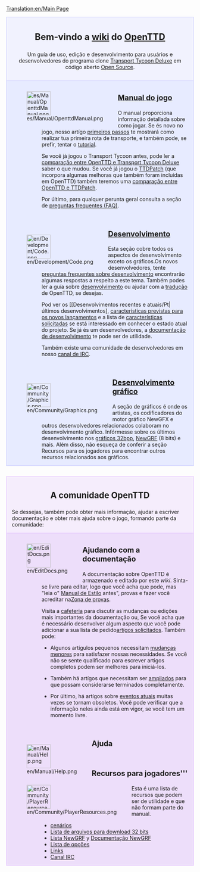 [[Translation:en/Main Page]]

<div style="background-color: #f1f2fe; border: 1px solid #c7c8fe; margin: 0; padding: 1em 1em 1em 1em; text-align:center">
<div style="font-size:1.7em; font-weight:bold">Bem-vindo a [[en/Wikipédia/pt/wiki|wiki]] do <span class="plainlinks">[http://www.openttd.org/ OpenTTD]</span> </div>
Um guía de uso, edição e desenvolvimento para usuários e desenvolvedores do programa clone [[pt/Archive/OpenTTD/Transport Tycoon Deluxe|Transport Tycoon Deluxe]] em código aberto [http://www.opensource.org/ Open Source].
</div>

<div style="background-color: #E7EBFF; border: 1px solid #c7c8fe; border-top:none; padding: 1em 1em 0em 1em; margin-bottom:2em">
<div style="float:left">[[File:es/Manual/OpenttdManual.png|64px]]</div>
<div style="margin-left:80px; margin-bottom:4em">
<div style="font-size:1.4em; font-weight:bold">[[pt/Manual/Main Page|Manual do jogo]]</div>
O manual proporciona informação detallada sobre como jogar. Se és novo no jogo, nosso artígo [[pt/Manual/Tutorial/Main Page|primeiros passos]] te mostrará como realizar tua primeira rota de transporte, e também pode, se prefir, tentar o [[pt/Manual/Tutorial/Tutorial|tutorial]]. 

Se você já jogou o Transport Tycoon antes, pode ler a [[pt/Diferenças a respeito de TTD|comparação entre OpenTTD e Transport Tycoon Deluxe]] saber o que mudou. Se você já jogou o [[pt/TTDPatch|TTDPatch]] (que incorpora algumas melhoras que também foram incluídas em OpenTTD) também teremos uma [[pt/Comparação  entre as características de OpenTTD e de TTDPatch|comparação entre OpenTTD e TTDPatch]].

Por último, para qualquer perunta geral consulta a seção de [[pt/Preguntas frequentes|preguntas frequentes (FAQ)]].
</div>

<div style="float:left">[[File:en/Development/Code.png|64px]]</div>
<div style="margin-left:80px; margin-bottom:4em">
<div style="font-size:1.4em; font-weight:bold">[[pt/Desenvolvimento|Desenvolvimento]]</div>
Esta seção cobre todos os aspectos de desenvolvimento exceto os gráficos.Os novos desenvolvedores, tente [[pt/Preguntas frequentes sobre desenvolvimento|preguntas frequentes sobre desenvolvimento]] encontrarão algumas respostas a respeito a este tema. Também podes ler a guía sobre [[pt/Desenvolvimento|desenvolvimento]] ou  ajudar com a [[pt/Internacionalização|tradução]] de OpenTTD, se desejas. 

Pod ver os [[Desenvolvimentos recentes e atuais/Pt|últimos desenvolvimentos], [[pt/Desenvolvimentos futuros|características previstas para os novos lançamentos]] e a lista de [[pt/Características solicitadas|características solicitadas]] se está interessado em conhecer o estado atual do projeto. Se já és um desenvolvedores, a [[pt/Documentação de desenvolvimento|documentação de desenvolvimento]] te pode ser de utilidade.

Também existe uma comunidade de desenvolvedores em nosso [[pt/Canal IRC|canal de IRC]].
</div>

<div style="float:left">[[File:en/Community/Graphics.png|64px]]</div>
<div style="margin-left:80px; margin-bottom:1em; min-height:64px">
<div style="font-size:1.4em; font-weight:bold">[[es/Desenvolvimento gráfico|Desenvolvimento gráfico]]</div>
A seção de gráficos é onde os artistas, os codificadores do motor gráfico NewGFX e outros desenvolvedores relacionados colaboram no desenvolvimento gráfico. Infórmesse sobre os últimos desenvolvimento nos [[pt/Desenvolvimento de gráficos de 32 bits|gráficos 32bpp]], [[pt/NewGRF|NewGRF]] (8 bits) e mais. Além disso, não esqueça de conferir a seção Recursos para os jogadores para encontrar outros recursos relacionados aos gráficos.
</div>

</div>

<div style="background-color: #F5EDFC; border: 1px solid #E1BBFF; margin: 0; padding: 1em 1em 0em 1em;">
<div style="font-size:1.6em; font-weight:bold; text-align:center">A comunidade OpenTTD</div>
Se dessejas, também pode obter mais informação, ajudar a escriver documentação e obter mais ajuda sobre o jogo, formando parte da comunidade:
</div>

<div style="background-color: #EDDEFA; border: 1px solid #E1BBFF; border-top:none; padding: 1em 1em 0em 1em;">

<div style="float:left">[[File:en/EditDocs.png|64px]]</div>
<div style="margin-left:80px; margin-bottom:4em">
<div style="font-size:1.4em; font-weight:bold">Ajudando com a documentação</div>
A documentação sobre OpenTTD é armazenado e editado por este <em>wiki</em>. Sinta-se livre para editar, logo que você acha que pode, mas "leia o" [[pt/Manual de Estilo|Manual de Estilo]] antes", provas e fazer você acreditar na[[pt/Zona de provas|Zona de provas]].  

Visita a [[pt/Cafeteria|cafeteria]] para discutir as mudanças ou edições mais importantes da documentação ou, Se você acha que é necessário desenvolver algum aspecto que você pode adicionar a sua lista de pedido[[pt/Artígos solicitados|artígos solicitados]]. Também pode:

*Algunos artígulos pequenos necessitam [[:Category:pt/Para fazer|mudanças menores]] para satisfazer nossas necessidades. Se você não se sente qualificado para escrever artigos completos podem ser melhores para iniciá-los.

*Também há artígos que necessitam ser [[:Category:pt/Artígos que necessitam ampliar-se|ampliados]] para que possam considerarse terminados completamente. 

*Por último, há artígos sobre [[:Category:pt/Eventos atuais|eventos atuais]] muitas vezes se tornam obsoletos. Você pode verificar que a informação neles ainda está em vigor, se você tem um momento livre.
</div>

<div style="float:left">[[File:en/Manual/Help.png|64px]]</div>
<div style="margin-left:80px; margin-bottom:4em">
<div style="font-size:1.4em; font-weight:bold">Ajuda</div>
</div>

<div style="float:left">[[File:en/Community/PlayerResources.png|64px]]</div>
<div style="margin-left:80px; margin-bottom:1em">
<div style="font-size:1.4em; font-weight:bold">Recursos para jogadores'''</div>
Esta é uma lista de recursos que podem ser de utilidade e que não formam parte do manual.
*[[pt/Lista de cenários|cenários]]
*[[pt/Lista de arquivos para download de 32 bits|Lista de arquivos para download 32 bits]]
*[[pt/Lista NewGRF|Lista NewGRF]] y [[pt/Documentação NewGRF|Documentação NewGRF]]
*[[pt/Opções avançadas|Lista de opções]]
*[[pt/Links|Links]]
*[[pt/Canal IRC|Canal IRC]]
</div>
</div>